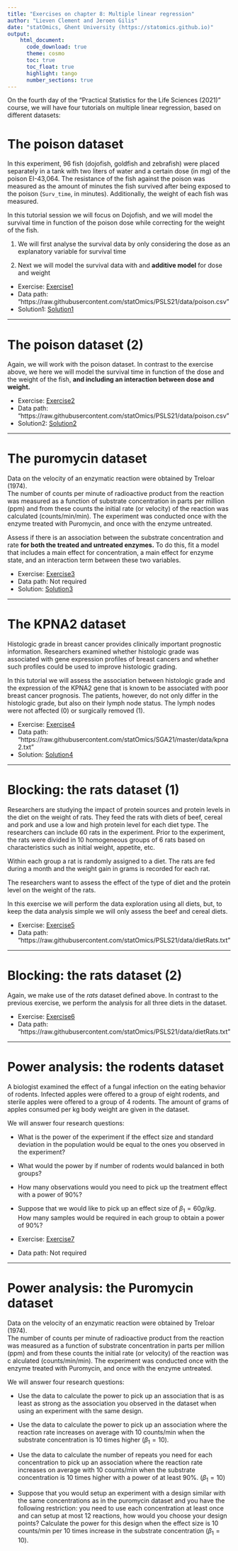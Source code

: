 ```yaml
---
title: "Exercises on chapter 8: Multiple linear regression"
author: "Lieven Clement and Jeroen Gilis"
date: "statOmics, Ghent University (https://statomics.github.io)"
output:
    html_document:
      code_download: true    
      theme: cosmo
      toc: true
      toc_float: true
      highlight: tango
      number_sections: true
---
```


On the fourth day of the "Practical Statistics for the Life Sciences (2021)" 
course, we will have four tutorials on multiple linear regression, based on 
different datasets:


# The poison dataset

In this experiment, 96 fish (dojofish, goldfish and zebrafish)
were placed separately in a tank with two liters of water and
a certain dose (in mg) of the poison EI-43,064. The resistance
of the fish against the poison was measured as the amount of
minutes the fish survived after being exposed to the poison (`Surv_time`, in
minutes). Additionally, the weight of each fish was measured.

In this tutorial session we will focus on Dojofish, and we will model the 
survival time in function of the poison dose while correcting for the weight of 
the fish. 

1. We will first analyse the survival data by only considering the dose as an
explanatory variable for survival time

2. Next we will model the survival data with and **additive model** for dose and 
weight

- Exercise: [Exercise1](./08_1_poison1.html)
- Data path: "https://raw.githubusercontent.com/statOmics/PSLS21/data/poison.csv"
- Solution1: [Solution1](./08_1_poison1_sol.html)

---

# The poison dataset (2) 

Again, we will work with the poison dataset. In contrast to the exercise 
above, we here we will model the survival time in function of the dose and the
weight of the fish, **and including an interaction between dose and weight.** 

- Exercise: [Exercise2](./08_2_poison2.html)
- Data path: "https://raw.githubusercontent.com/statOmics/PSLS21/data/poison.csv"
- Solution2: [Solution2](./08_2_poison1_sol.html)

---

# The puromycin dataset

Data on the velocity of an enzymatic reaction were obtained by Treloar (1974).  
The number of counts per minute of radioactive product from the reaction was 
measured as a function of substrate concentration in parts per million (ppm) and
from these counts the initial rate (or velocity) of the reaction was calculated (counts/min/min). The experiment was conducted once with the enzyme treated
with Puromycin, and once with the enzyme untreated.

Assess if there is an association between the substrate concentration and rate 
**for both the treated and untreated enzymes.** To do this, fit a model that
includes a main effect for concentration, a main effect for enzyme state, and
an interaction term between these two variables.

- Exercise: [Exercise3](./08_3_puromycin.html)
- Data path: Not required
- Solution: [Solution3](./08_3_puromycin_sol.html)

---

# The KPNA2 dataset

Histologic grade in breast cancer provides clinically important prognostic 
information. Researchers examined whether histologic grade was associated with
gene expression profiles of breast cancers and whether such profiles could be
used to improve histologic grading. 

In this tutorial we will assess the association between histologic grade and 
the expression of the KPNA2 gene that is known to be associated with poor breast
cancer prognosis. The patients, however, do not only differ in the histologic 
grade, but also on their lymph node status. The lymph nodes were
not affected (0) or surgically removed (1).

- Exercise: [Exercise4](./08_4_kpna2.html)
- Data path: "https://raw.githubusercontent.com/statOmics/SGA21/master/data/kpna2.txt"
- Solution: [Solution4](./08_4_kpna2_sol.html)

---

# Blocking: the rats dataset (1)

Researchers are studying the impact of protein sources and protein levels in 
the diet on the weight of rats. They feed the rats with diets of beef, cereal 
and pork and use a low and high protein level for each diet type. 
The researchers can include 60 rats in the experiment. Prior to the experiment,
the rats were divided in 10 homogeneous groups of 6 rats based on 
characteristics such as initial weight, appetite, etc.

Within each group a rat is randomly assigned to a diet. The rats are fed during 
a month and the weight gain in grams is recorded for each rat. 

The researchers want to assess the effect of the type of diet and the protein 
level on the weight of the rats. 

In this exercise we will perform the data exploration using all diets, but, 
to keep the data analysis simple we will only assess the beef and cereal diets.

- Exercise: [Exercise5](./08_5_rats.html)
- Data path: "https://raw.githubusercontent.com/statOmics/PSLS21/data/dietRats.txt"

---

# Blocking: the rats dataset (2)

Again, we make use of the *rats* dataset defined above. In contrast to the 
previous exercise, we perform the analysis for all three diets in the dataset.

- Exercise: [Exercise6](./08_6_rats.html)
- Data path: "https://raw.githubusercontent.com/statOmics/PSLS21/data/dietRats.txt"


---

# Power analysis: the rodents dataset

A biologist examined the effect of a fungal infection on the eating behavior 
of rodents. Infected apples were offered to a group of eight rodents, 
and sterile apples were offered to a group of 4 rodents. The amount of grams 
of apples consumed per kg body weight are given in the dataset.

We will answer four research questions:

- What is the power of the experiment if the effect size and standard deviation 
in the population would be equal to the ones you observed in the experiment?

- What would the power by if number of rodents would  balanced in both groups?

- How many observations would you need to pick up the treatment effect with 
a power of 90%?

- Suppose that we would like to pick up an effect size of $\beta_1 = 60 g/kg$. 
How many samples would be required in each group to obtain a power of 90%?

- Exercise: [Exercise7](./08_ExperimentalDesignII_1_rodents.Rmd.html)
- Data path: Not required

---

# Power analysis: the Puromycin dataset

Data on the velocity of an enzymatic reaction were obtained by Treloar (1974).  
The number of counts per minute of radioactive product from the reaction was 
measured as a function of substrate concentration in parts per million (ppm) 
and from these counts the initial rate (or velocity) of the reaction was c
alculated (counts/min/min). The experiment was conducted once with 
the enzyme treated with Puromycin, and once with the enzyme untreated.

We will answer four research questions:

- Use the data to calculate the power to pick up an association that is as 
least as strong as the association you observed in the dataset when using 
an experiment with the same design. 

- Use the data to calculate the power to pick up an association where 
the reaction rate increases on average with 10 counts/min when the substrate 
concentration is 10 times higher ($\beta_1=10$).

- Use the data to calculate the number of repeats you need for each 
concentration to pick up an association where the reaction rate increases 
on average with 10 counts/min when the substrate concentration is 10 times 
higher with a power of at least 90%. ($\beta_1=10$)

- Suppose that you would setup an experiment with a design similar with the 
same concentrations as in the puromycin dataset and you have the following 
restriction: you need to use each concentration at least once and can setup 
at most 12 reactions, how would you choose your design points? Calculate 
the power for this design when the effect size is 10 counts/min per 10 times 
increase in the substrate concentration ($\beta_1=10$).



